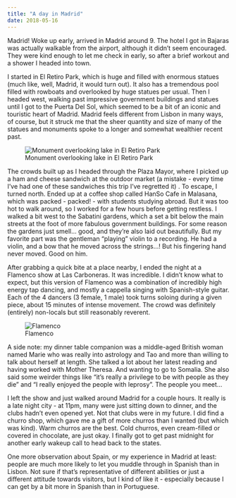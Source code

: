 ```yaml
---
title: "A day in Madrid"
date: 2018-05-16
---
```


Madrid! Woke up early, arrived in Madrid around 9. The hotel I got in Bajaras was actually walkable from the airport, although it didn’t seem encouraged. They were kind enough to let me check in early, so after a brief workout and a shower I headed into town.

I started in El Retiro Park, which is huge and filled with enormous statues (much like, well, Madrid, it would turn out). It also has a tremendous pool filled with rowboats and overlooked by huge statues per usual. Then I headed west, walking past impressive government buildings and statues until I got to the Puerta Del Sol, which seemed to be a bit of an iconic and touristic heart of Madrid. Madrid feels different from Lisbon in many ways, of course, but it struck me that the sheer quantity and size of many of the statues and monuments spoke to a longer and somewhat wealthier recent past. 

![Monument overlooking lake in El Retiro Park](/img/portugal/image34.jpg)

The crowds built up as I headed through the Plaza Mayor, where I picked up a ham and cheese sandwich at the outdoor market (a mistake - every time I’ve had one of these sandwiches this trip I’ve regretted it) . To escape, I turned north.
Ended up at a coffee shop called HanSo Cafe in Malasana, which was packed - packed! - with students studying abroad. But it was too hot to walk around, so I worked for a few hours before getting restless. I walked a bit west to the Sabatini gardens, which a set a bit below the main streets at the foot of more fabulous government buildings. For some reason the gardens just smell… good, and they’re also laid out beautifully. But my favorite part was the gentleman “playing” violin to a recording. He had a violin, and a bow that he moved across the strings…! But his fingering hand never moved. Good on him. 


After grabbing a quick bite at a place nearby, I ended the night at a Flamenco show at Las Carboneras. It was incredible. I didn’t know what to expect, but this version of Flamenco was a combination of incredibly high energy tap dancing, and mostly a cappella singing with Spanish-style guitar. Each of the 4 dancers (3 female, 1 male) took turns soloing during a given piece, about 15 minutes of intense movement. The crowd was definitely (entirely) non-locals but still reasonably reverent.

![Flamenco](/img/portugal/image9.jpg)

A side note: my dinner table companion was a middle-aged British woman named Marie who was really into astrology and Tao and more than willing to talk about herself at length. She talked a lot about her latest reading and having worked with Mother Theresa. And wanting to go to Somalia. She also said some weirder things like “it’s really a privilege to be with people as they die” and “I really enjoyed the people with leprosy”. The people you meet…

I left the show and just walked around Madrid for a couple hours. It really is a late night city - at 11pm, many were just sitting down to dinner, and the clubs hadn’t even opened yet. Not that clubs were in my future. I did find a churro shop, which gave me a gift of more churros than I wanted (but which was kind). Warm churros are the best. Cold churros, even cream-filled or covered in chocolate, are just okay. I finally got to get past midnight for another early wakeup call to head back to the states.

One more observation about Spain, or my experience in Madrid at least: people are much more likely to let you muddle through in Spanish than in Lisbon. Not sure if that’s representative of different abilities or just a different attitude towards visitors, but I kind of like it - especially because I can get by a bit more in Spanish than in Portuguese.
